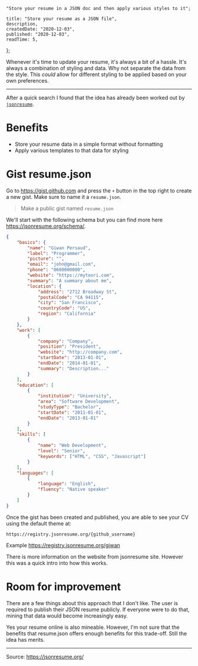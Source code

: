 
    "Store your resume in a JSON doc and then apply various styles to it";

    title: "Store your resume as a JSON file",
    description,
    createdDate: "2020-12-03",
    published: "2020-12-03",
    readTime: 5,
};


Whenever it's time to update your resume, it's always a bit of a hassle. It's always a combination of styling and data. Why not separate the data from the style.
This _could_ allow for different styling to be applied based on your own preferences.

---

After a quick search I found that the idea has already been worked out by [`jsonresume`](https://jsonresume.org/).

# Benefits

-   Store your resume data in a simple format without formatting
-   Apply various templates to that data for styling

# Gist resume.json

Go to https://gist.github.com and press the `+` button in the top right to create a new gist. Make sure to name it a `resume.json`.

> Make a public gist named `resume.json`

We'll start with the following schema but you can find more here https://jsonresume.org/schema/.

```json
{
    "basics": {
        "name": "Giwan Persaud",
        "label": "Programmer",
        "picture": "",
        "email": "john@gmail.com",
        "phone": "0600000000",
        "website": "https://mytoori.com",
        "summary": "A summary about me",
        "location": {
            "address": "2712 Broadway St",
            "postalCode": "CA 94115",
            "city": "San Francisco",
            "countryCode": "US",
            "region": "California"
        }
    },
    "work": [
        {
            "company": "Company",
            "position": "President",
            "website": "http://company.com",
            "startDate": "2013-01-01",
            "endDate": "2014-01-01",
            "summary": "Description..."
        }
    ],
    "education": [
        {
            "institution": "University",
            "area": "Software Development",
            "studyType": "Bachelor",
            "startDate": "2011-01-01",
            "endDate": "2013-01-01"
        }
    ],
    "skills": [
        {
            "name": "Web Development",
            "level": "Senior",
            "keywords": ["HTML", "CSS", "Javascript"]
        }
    ],
    "languages": [
        {
            "language": "English",
            "fluency": "Native speaker"
        }
    ]
}
```

Once the gist has been created and published, you are able to see your CV using the default theme at:

`https://registry.jsonresume.org/{github_username}`

Example
https://registry.jsonresume.org/giwan

There is more information on the website from jsonresume site. However this was a quick intro into how this works.

# Room for improvement

There are a few things about this approach that I don't like. The user is required to publish their JSON resume publicly. If everyone were to do that, mining that data would become increasingly easy.

Yes your resume online is also mineable. However, I'm not sure that the benefits that resume.json offers enough benefits for this trade-off.
Still the idea has merits.

---

Source: https://jsonresume.org/
